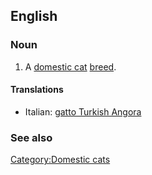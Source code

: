==English==

===Noun===
{{en-noun|sg=[[Turkish Angora]]}}

# A [[domestic cat]] [[breed]].

====Translations====
{{top}}
*Italian: [[gatto Turkish Angora]]
{{mid}}

{{bottom}}

===See also===
{{wikipedia|Turkish Angora}}
{{commonscat|Turkish Angora}}

[[Category:Domestic cats]]